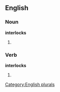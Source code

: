 ==English==

===Noun===
'''interlocks'''

# {{plural of |[[interlock]]}}

===Verb===
'''interlocks'''

# {{third-person singular of|[[interlock]]}}

[[Category:English plurals]]